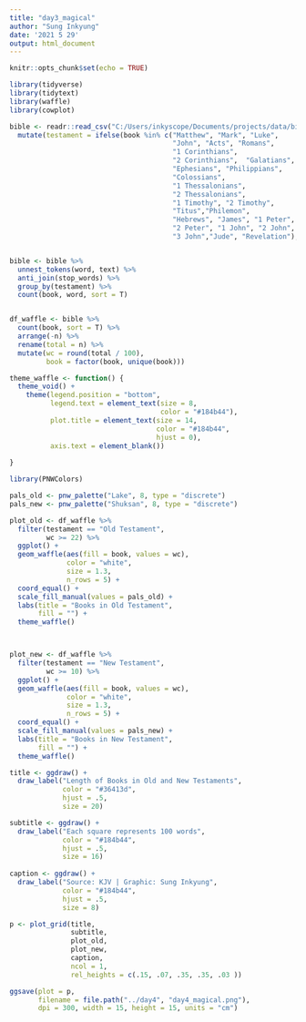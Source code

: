 ```yaml
---
title: "day3_magical"
author: "Sung Inkyung"
date: '2021 5 29'
output: html_document
---
```


```r
knitr::opts_chunk$set(echo = TRUE)
```

```r
library(tidyverse)
library(tidytext)
library(waffle)
library(cowplot)
```


```r
bible <- readr::read_csv("C:/Users/inkyscope/Documents/projects/data/bible_kjv_new.csv") %>% 
  mutate(testament = ifelse(book %in% c("Matthew", "Mark", "Luke",
                                        "John", "Acts", "Romans", 
                                        "1 Corinthians", 
                                        "2 Corinthians",  "Galatians",
                                        "Ephesians", "Philippians",
                                        "Colossians", 
                                        "1 Thessalonians",
                                        "2 Thessalonians", 
                                        "1 Timothy", "2 Timothy",
                                        "Titus","Philemon",
                                        "Hebrews", "James", "1 Peter",
                                        "2 Peter", "1 John", "2 John",
                                        "3 John","Jude", "Revelation"), "New Testament", "Old Testament"))
```
```r


```

```r
bible <- bible %>% 
  unnest_tokens(word, text) %>% 
  anti_join(stop_words) %>% 
  group_by(testament) %>% 
  count(book, word, sort = T) 


df_waffle <- bible %>% 
  count(book, sort = T) %>% 
  arrange(-n) %>% 
  rename(total = n) %>% 
  mutate(wc = round(total / 100),
         book = factor(book, unique(book))) 

theme_waffle <- function() {
  theme_void() +
    theme(legend.position = "bottom",
          legend.text = element_text(size = 8,
                                     color = "#184b44"),
          plot.title = element_text(size = 14, 
                                    color = "#184b44",
                                    hjust = 0),
          axis.text = element_blank())
  
}
```


```r
library(PNWColors)

pals_old <- pnw_palette("Lake", 8, type = "discrete")
pals_new <- pnw_palette("Shuksan", 8, type = "discrete")

plot_old <- df_waffle %>% 
  filter(testament == "Old Testament",
         wc >= 22) %>% 
  ggplot() +
  geom_waffle(aes(fill = book, values = wc),
              color = "white", 
              size = 1.3,
              n_rows = 5) +
  coord_equal() +
  scale_fill_manual(values = pals_old) +
  labs(title = "Books in Old Testament",
       fill = "") +
  theme_waffle()



plot_new <- df_waffle %>% 
  filter(testament == "New Testament",
         wc >= 10) %>% 
  ggplot() +
  geom_waffle(aes(fill = book, values = wc),
              color = "white", 
              size = 1.3,
              n_rows = 5) +
  coord_equal() +
  scale_fill_manual(values = pals_new) +
  labs(title = "Books in New Testament",
       fill = "") +
  theme_waffle()

```


```r
title <- ggdraw() +
  draw_label("Length of Books in Old and New Testaments",
             color = "#36413d",
             hjust = .5,
             size = 20)

subtitle <- ggdraw() +
  draw_label("Each square represents 100 words",
             color = "#184b44",
             hjust = .5,
             size = 16)
 
caption <- ggdraw() +
  draw_label("Source: KJV | Graphic: Sung Inkyung",
             color = "#184b44",
             hjust = .5,
             size = 8)

p <- plot_grid(title, 
               subtitle,
               plot_old, 
               plot_new,
               caption,
               ncol = 1,
               rel_heights = c(.15, .07, .35, .35, .03 ))

ggsave(plot = p,
       filename = file.path("../day4", "day4_magical.png"),
       dpi = 300, width = 15, height = 15, units = "cm")

```

